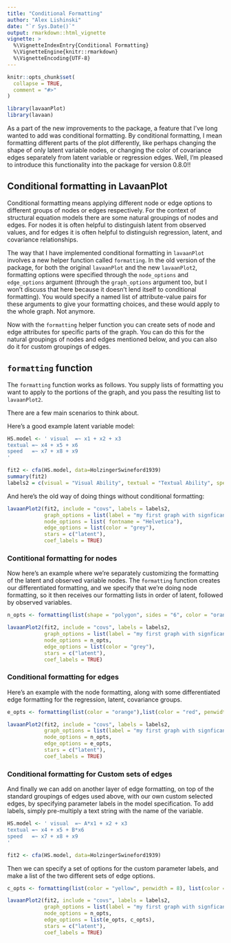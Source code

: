 ```yaml
---
title: "Conditional Formatting"
author: "Alex Lishinski"
date: "`r Sys.Date()`"
output: rmarkdown::html_vignette
vignette: >
  %\VignetteIndexEntry{Conditional Formatting}
  %\VignetteEngine{knitr::rmarkdown}
  %\VignetteEncoding{UTF-8}
---
```


```r
knitr::opts_chunk$set(
  collapse = TRUE,
  comment = "#>"
)

library(lavaanPlot)
library(lavaan)
```

As a part of the new improvements to the package, a feature that I've long wanted to add was conditional formatting. By conditional formatting, I mean formatting different parts of the plot differently, like perhaps changing the shape of only latent variable nodes, or changing the color of covariance edges separately from latent variable or regression edges. Well, I'm pleased to introduce this functionality into the package for version 0.8.0!!

## Conditional formatting in LavaanPlot

Conditional formatting means applying different node or edge options to different groups of nodes or edges respectively. For the context of structural equation models there are some natural groupings of nodes and edges. For nodes it is often helpful to distinguish latent from observed values, and for edges it is often helpful to distinguish regression, latent, and covariance relationships.

The way that I have implemented conditional formatting in `lavaanPlot` involves a new helper function called `formatting`. In the old version of the package, for both the original `lavaanPlot` and the new `lavaanPlot2`, formatting options were specified through the `node_options` and `edge_options` argument (through the `graph_options` argument too, but I won't discuss that here because it doesn't lend itself to conditional formatting). You would specify a named list of attribute-value pairs for these arguments to give your formatting choices, and these would apply to the whole graph. Not anymore.

Now with the `formatting` helper function you can create sets of node and edge attributes for specific parts of the graph. You can do this for the natural groupings of nodes and edges mentioned below, and you can also do it for custom groupings of edges.

## `formatting` function

The `formatting` function works as follows. You supply lists of formatting you want to apply to the portions of the graph, and you pass the resulting list to `lavaanPlot2`.

There are a few main scenarios to think about.

Here's a good example latent variable model:

```r
HS.model <- ' visual  =~ x1 + x2 + x3
textual =~ x4 + x5 + x6
speed   =~ x7 + x8 + x9
'

fit2 <- cfa(HS.model, data=HolzingerSwineford1939)
summary(fit2)
labels2 = c(visual = "Visual Ability", textual = "Textual Ability", speed = "Speed Ability")
```

And here's the old way of doing things without conditional formatting:

```r
lavaanPlot2(fit2, include = "covs", labels = labels2,
            graph_options = list(label = "my first graph with signficance stars"),
            node_options = list( fontname = "Helvetica"),
            edge_options = list(color = "grey"),
            stars = c("latent"),
            coef_labels = TRUE)

```

### Contitional formatting for nodes

Now here's an example where we're separately customizing the formatting of the latent and observed variable nodes. The `formatting` function creates our differentiated formatting, and we specify that we're doing node formatting, so it then receives our formatting lists in order of latent, followed by observed variables.

```r
n_opts <- formatting(list(shape = "polygon", sides = "6", color = "orange"), list(shape = "polygon", sides = "8",color = "blue"), type = "node")

lavaanPlot2(fit2, include = "covs", labels = labels2,
            graph_options = list(label = "my first graph with signficance stars"),
            node_options = n_opts,
            edge_options = list(color = "grey"),
            stars = c("latent"),
            coef_labels = TRUE)
```

### Conditional formatting for edges

Here's an example with the node formatting, along with some differentiated edge formatting for the regression, latent, covariance groups.

```r
e_opts <- formatting(list(color = "orange"),list(color = "red", penwidth = 6), list(color = "blue"), type = "edge")

lavaanPlot2(fit2, include = "covs", labels = labels2,
            graph_options = list(label = "my first graph with signficance stars"),
            node_options = n_opts,
            edge_options = e_opts,
            stars = c("latent"),
            coef_labels = TRUE)
```


### Conditional formatting for Custom sets of edges

And finally we can add on another layer of edge formatting, on top of the standard groupings of edges used above, with our own custom selected edges, by specifying parameter labels in the model specification. To add labels, simply pre-multiply a text string with the name of the variable.

```r
HS.model <- ' visual  =~ A*x1 + x2 + x3
textual =~ x4 + x5 + B*x6
speed   =~ x7 + x8 + x9
'

fit2 <- cfa(HS.model, data=HolzingerSwineford1939)
```

Then we can specify a set of options for the custom parameter labels, and make a list of the two different sets of edge options.

```r
c_opts <- formatting(list(color = "yellow", penwidth = 8), list(color = "blue", penwidth = 10), type = "custom", groups = c("A", "B"))

lavaanPlot2(fit2, include = "covs", labels = labels2,
            graph_options = list(label = "my first graph with signficance stars"),
            node_options = n_opts,
            edge_options = list(e_opts, c_opts),
            stars = c("latent"),
            coef_labels = TRUE)
```



